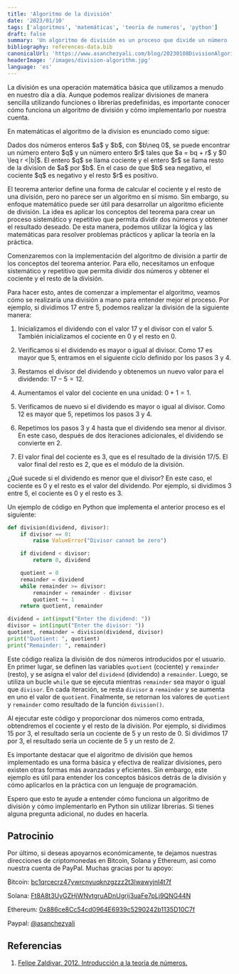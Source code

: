 ```yaml
---
title: 'Algoritmo de la división'
date: '2023/01/10'
tags: ['algoritmos', 'matemáticas', 'teoría de numeros', 'python']
draft: false
summary: 'Un algoritmo de división es un proceso que divide un número (llamado el dividendo) por otro número (llamado el divisor) y obtiene el cociente y el resto de la división. Se puede implementar un algoritmo de división en Python utilizando un ciclo while y restando el divisor del dividendo en cada iteración. Conocer cómo funciona un algoritmo de división y cómo implementarlo por nuestra cuenta es útil para entender mejor cómo funcionan las divisiones y puede ser útil en situaciones donde no podemos utilizar librerías o funciones predefinidas.'
bibliography: references-data.bib
canonicalUrl: 'https://www.asanchezyali.com/blog/20230108DivisionAlgorithm/'
headerImage: '/images/division-algorithm.jpg'
language: 'es'
---
```


La división es una operación matemática básica que utilizamos a menudo en nuestro día a día. Aunque podemos realizar divisiones de manera sencilla utilizando funciones o librerías predefinidas, es importante conocer cómo funciona un algoritmo de división y cómo implementarlo por nuestra cuenta. 

En matemáticas el algoritmo de la division es enunciado como sigue:

<div className="italic text-gray-50">Dados dos números enteros $a$ y $b$, con $b\neq 0$, se puede encontrar un número entero $q$ y un número entero $r$ tales que $a = bq + r$ y $0 \leq r <|b|$. El entero $q$ se llama cociente y el entero $r$ se llama resto de la division de $a$ por $b$. En el caso de que $b$ sea negativo, el cociente $q$ es negativo y el resto $r$ es positivo.</div>

El teorema anterior define una forma de calcular el cociente y el resto de una división, pero no parece ser un algoritmo en sí mismo. Sin embargo, su enfoque matemático puede ser útil para desarrollar un algoritmo eficiente de división. La idea es aplicar los conceptos del teorema para crear un proceso sistemático y repetitivo que permita dividir dos números y obtener el resultado deseado. De esta manera, podemos utilizar la lógica y las matemáticas para resolver problemas prácticos y aplicar la teoría en la práctica.

Comenzaremos con la implementación del algoritmo de división a partir de los conceptos del teorema anterior. Para ello, necesitamos un enfoque sistemático y repetitivo que permita dividir dos números y obtener el cociente y el resto de la división.

Para hacer esto, antes de comenzar a implementar el algoritmo, veamos cómo se realizaría una división a mano para entender mejor el proceso. Por ejemplo, si dividimos $17$ entre $5$, podemos realizar la división de la siguiente manera:

1. Inicializamos el dividendo con el valor $17$ y el divisor con el valor $5$. También inicializamos el cociente en $0$ y el resto en $0$.

2. Verificamos si el dividendo es mayor o igual al divisor. Como $17$ es mayor que $5$, entramos en el siguiente ciclo definido por los pasos $3$ y $4$.

3. Restamos el divisor del dividendo y obtenemos un nuevo valor para el dividendo: $17 - 5 = 12$.

4. Aumentamos el valor del cociente en una unidad: $0 + 1 = 1$.

5. Verificamos de nuevo si el dividendo es mayor o igual al divisor. Como $12$ es mayor que $5$, repetimos los pasos $3$ y $4$.

6. Repetimos los pasos $3$ y $4$ hasta que el dividendo sea menor al divisor. En este caso, después de dos iteraciones adicionales, el dividendo se convierte en $2$.

7. El valor final del cociente es $3$, que es el resultado de la división $17 / 5$. El valor final del resto es $2$, que es el módulo de la división.

¿Qué sucede si el dividendo es menor que el divisor? En este caso, el cociente es $0$ y el resto es el valor del dividendo. Por ejemplo, si dividimos $3$ entre $5$, el cociente es $0$ y el resto es $3$.

Un ejemplo de código en Python que implementa el anterior proceso es el siguiente:

```python
def division(dividend, divisor):
    if divisor == 0:
        raise ValueError("Divisor cannot be zero")

    if dividend < divisor:
        return 0, dividend

    quotient = 0
    remainder = dividend
    while remainder >= divisor:
        remainder = remainder - divisor
        quotient += 1
    return quotient, remainder

dividend = int(input("Enter the dividend: "))
divisor = int(input("Enter the divisor: "))
quotient, remainder = division(dividend, divisor)
print("Quotient: ", quotient)
print("Remainder: ", remainder)
```

Este código realiza la división de dos números introducidos por el usuario. En primer lugar, se definen las variables `quotient` (cociente) y `remainder` (resto), y se asigna el valor del `dividend` (dividendo) a `remainder`. Luego, se utiliza un bucle `while` que se ejecuta mientras `remainder` sea mayor o igual que `divisor`. En cada iteración, se resta `divisor` a `remainder` y se aumenta en uno el valor de `quotient`. Finalmente, se retornan los valores de `quotient` y `remainder` como resultado de la función `division()`.

Al ejecutar este código y proporcionar dos números como entrada, obtendremos el cociente y el resto de la división. Por ejemplo, si dividimos $15$ por $3$, el resultado sería un cociente de $5$ y un resto de $0$. Si dividimos $17$ por $3$, el resultado sería un cociente de $5$ y un resto de $2$.

Es importante destacar que el algoritmo de división que hemos implementado es una forma básica y efectiva de realizar divisiones, pero existen otras formas más avanzadas y eficientes. Sin embargo, este ejemplo es útil para entender los conceptos básicos detrás de la división y cómo aplicarlos en la práctica con un lenguaje de programación.

Espero que esto te ayude a entender cómo funciona un algoritmo de división y cómo implementarlo en Python sin utilizar librerías. Si tienes alguna pregunta adicional, no dudes en hacerla.

## Patrocinio

Por último, si deseas apoyarnos económicamente, te dejamos nuestras direcciones de criptomonedas en Bitcoin, Solana y Ethereum, así como nuestra cuenta de PayPal. Muchas gracias por tu apoyo:

₿itcoin: [bc1qrcecrz47ywrcnyuqknzgzzz2t3lwawyjnl4t7f](https://www.exodus.com/)

Solana: [Ft8A8t3UyGZHjWNvtgruADnUgrij3uaFe7pLj9QNG44N](https://phantom.app/)

Ethereum: [0x886ce8Cc54cd0964E6939c5290242b1135D10C7f](https://metamask.io/)

Paypal: [@asanchezyali](https://paypal.me/asanchezyali?country.x=CO&locale.x=es_XC)

## Referencias

1. [Felipe Zaldivar. 2012. Introducción a la teoría de números.](http://cbt1.edu.mx/Educacion/OC/Matematicas/Recursos/publication.pdf)
